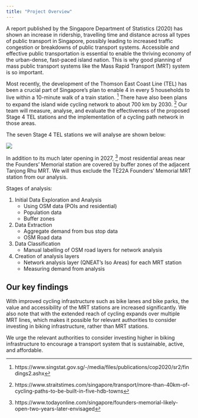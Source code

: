 ```yaml
---
title: "Project Overview"
---
```


A report published by the Singapore Department of Statistics (2020) has shown an increase in ridership, travelling time and distance across all types of public transport in Singapore, possibly leading to increased traffic congestion or breakdowns of public transport systems. Accessible and effective public transportation is essential to enable the thriving economy of the urban-dense, fast-paced island nation. This is why good planning of mass public transport systems like the Mass Rapid Transport (MRT) system is so important.

Most recently, the development of the Thomson East Coast Line (TEL) has been a crucial part of Singapore's plan to enable 4 in every 5 households to live within a 10-minute walk of a train station. [^1] There have also been plans to expand the island wide cycling network to about 700 km by 2030. [^2] Our team will measure, analyse, and evaluate the effectiveness of the proposed Stage 4 TEL stations and the implementation of a cycling path network in those areas.

[^1]: https://www.singstat.gov.sg/-/media/files/publications/cop2020/sr2/findings2.ashx

[^2]: https://www.straitstimes.com/singapore/transport/more-than-40km-of-cycling-paths-to-be-built-in-five-hdb-towns

The seven Stage 4 TEL stations we will analyse are shown below:

![](images/sg_mrts.png)

In addition to its much later opening in 2027, [^3] most residential areas near the Founders' Memorial station are covered by buffer zones of the adjacent Tanjong Rhu MRT. We will thus exclude the TE22A Founders' Memorial MRT station from our analysis.

[^3]: https://www.todayonline.com/singapore/founders-memorial-likely-open-two-years-later-envisaged

Stages of analysis:

1.  Initial Data Exploration and Analysis
    -   Using OSM data (POIs and residential)
    -   Population data
    -   Buffer zones
2.  Data Extraction
    -   Aggregate demand from bus stop data
    -   OSM Road data
3.  Data Classification
    -   Manual labelling of OSM road layers for network analysis
4.  Creation of analysis layers
    -   Network analysis layer (QNEAT's Iso Areas) for each MRT station
    -   Measuring demand from analysis

## Our key findings

With improved cycling infrastructure such as bike lanes and bike parks, the value and accessibility of the MRT stations are increased significantly. We also note that with the extended reach of cycling expands over multiple MRT lines, which makes it possible for relevant authorities to consider investing in biking infrastructure, rather than MRT stations.

We urge the relevant authorities to consider investing higher in biking infrastructure to encourage a transport system that is sustainable, active, and affordable.
